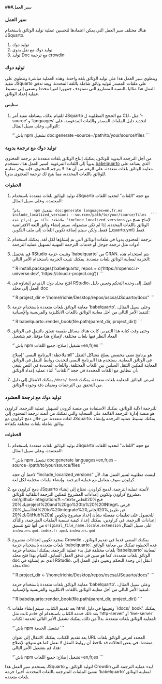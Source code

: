 ###سير العمل

### سير العمل {#sec-workflows}
هناك مختلف سير العمل التي يمكن اعتمادها لتحسين عملية توليد الوثائق باستخدام JSquarto.

1. توليد دوك
2. توليد دوك مع نقل يدوي
3. توليد Doc مع ترجمة crowdin

### توليد دوك
وينطوي سير العمل هذا على توليد الوثائق بلغة واحدة. وهذه العملية مباشرة وتنطوي على تنفيذ JSquarto على ملفات المصدر لتوليد وثائق شاملة باللغة المحددة. ويعد تدفق العمل هذا مثاليا بالنسبة للمشاريع التي تستهدف جمهورا لغويا محددا وتسعى إلى تبسيط عملية إعداد الوثائق.

#### ستابس
1. للقيام بذلك، ببساطة تنفيذ أمر JSquarto مع الحجج المطلوبة ل CLI، مثل '--source' و 'languages' لتحديد دليل الملفات المصدر واللغات المدعومة، على التوالي. وعلى سبيل المثال:
   
    “`باش
        npm تشغيل doc:generate --source=/path/to/your/source/files 
    ```

### توليد دوك مع ترجمة يدوية
من أجل الترجمة اليدوية للوثائق، يمكنك إنتاج الوثائق بلغات متعددة ثم ترجمة المحتوى يدوياً إلى اللغات المرغوبة. لسير العمل هذا، نستخدم [babelquarto](https://docs.ropensci.org/babelquarto/) الذي يساعد على معاينة الوثائق بلغات متعددة. على الرغم من أن هذا لا يترجم المحتوى، فإنه يوفر معاينة للوثائق باللغات المحددة، مما يتيح لك ترجمة المحتوى يدوياً.

#### الخطوات
1. توليد الوثائق بلغات متعددة باستخدام JSquarto مع حجة "اللغات" لتحديد اللغات المعتمدة. وعلى سبيل المثال:

    “`باش
        npm تشغيل doc:generate languages=en,fr,es include_localized_versions --source=/path/to/your/source/files
    ```
ملاحظة: تأكد من إدراج حجة 'include_localized_versions` لإنتاج نسخ من الوثائق باللغات المحددة. إذا لم تكن مشمولة، سيتم إنشاء وثائق اللغة الافتراضية فقط. ولكن سيتم إضافة تكوين اللغات إلى ملف التكوين (_quarto.yml) فقط.

2. ترجمة المحتوى يدويا في ملفات الوثائق التي تم إنشاؤها لكل لغة. يمكنك استخدام أدوات مثل ترجمة جوجل أو خدمات الترجمة المهنية لتسهيل عملية الترجمة.

3. قم بتحميل RStudio وتثبيت حزمة 'babelquarto' من CRAN. يتم استخدام هذه الحزمة لمعاينة الوثائق بلغات متعددة. يمكنك تثبيت الحزمة باستخدام الأمر التالي:
    
    "`R
        install.packages('babelquarto', repos = c('https://ropensci.r-universe.dev', 'https://cloud.r-project.org'))
    ```

4. افتح مجلد دوك الذي تم إنشاؤه في RStudio، انتقل إلى وحدة التحكم وتعيين دليل العمل إلى مجلد doc
   
    "`R
        project_dir <- "/home/richie/Desktop/repos/oscsa/JSquarto/docs"
    ```

5. معاينة الوثائق بلغات متعددة باستخدام حزمة 'babelquarto'. وعلى سبيل المثال، لتنفيذ الأمر التالي من أجل معاينة الوثائق باللغات الانكليزية والفرنسية والإسبانية:
    
    "`R
       babelquarto::render_book(file.path(parent_dir, project_dir))
    ```
6. وحتى وقت كتابة هذا التقرير، كانت هناك مسائل طفيفة تتعلق بالتنقل في الوثائق المعاد النظر فيها بلغات مختلفة. لإصلاح هذا مؤقتاً، قم بتشغيل 
    
    “`باش
        npm تشغيل إصلاح: جميع اللغات=en,fr,es
    ```

    ملاحظة: البرنامج النصي "إصلاح:all" هو برنامج نصي مخصص يصلح مشاكل التنقل في الوثائق المعاينة. يستخدم هذا البرنامج النصي لتحديث روابط التنقل في الوثائق المعاينة لتمكين التنقل السلس بين اللغات المختلفة. واللغات المحددة في النص ينبغي أن تتطابق مع اللغات المحددة في حجة "اللغات" أثناء عملية إعداد الوثائق.

7. يمكنك الانتقال إلى دليل `/docs/_book` لعرض الوثائق المعاينة بلغات متعددة. يمكنك من التحقق من الترجمات وضمان دقة وجودة الوثائق.



### توليد دوك مع ترجمة الحشود
للترجمة الآلية للوثائق، يمكنك الاستفادة من منصة كرودن لتسهيل عملية الترجمة. كراودِن هو منصة إدارة الترجمة القائمة على السحابة والتي تمكنك من أتمتة ترجمة المحتوى إلى لغات متعددة. من خلال دمج كراودِن مع JSquarto، يمكنك تبسيط عملية الترجمة وإنشاء وثائق شاملة بلغات مختلفة بكفاءة.

#### الخطوات
1. توليد الوثائق بلغات متعددة باستخدام JSquarto مع حجة "اللغات" لتحديد اللغات المعتمدة. وعلى سبيل المثال:

    “`باش
        npm تشغيل doc:generate languages=en,fr,es --source=/path/to/your/source/files
    ```

    لاحظ أن حجة "include_localized_versions" ليست مطلوبة لسير العمل هذا، لأن كراودِن سوف يتعامل مع عملية الترجمة. وإنشاء ملفات مختلفة لكل لغة.

2. دمج كراودِن مع JSquarto لأتمتة عملية الترجمة. لدمج كراودن، تحتاج إلى إنشاء مشروع كراودِن وتكوين إعدادات المشروع لتمكين الترجمة التلقائية للوثائق. om/github-integration/#:~:text=فتح%20الخاص بك%20project%20and%20go%20to%20%20INtegrt، قرص أسفل%20list%20to%20integrate%20عن طريق%20الخاص بك%20GitHub%20a) للحصول على تعليمات مفصلة بشأن إعداد مشروع وتكوين إعدادات الترجمة.
في كراودين، يمكنك إعداد كيفية تسمية الملفات المترجمة، والتأكد من أنها تتبع تنسيق `original_file_name.locale.extension` على سبيل المثال `index.en.qmd`، `index.fr.qmd`، `index.es.qmd`

3. بمجرد تكوين إعدادات مشروع Crowdin ، يمكنك المضي قدما في تقديم الوثائق بلغات متعددة باستخدام حزمة 'babelquarto'. هذه الخطوة تمكنك من معاينة الوثائق بلغات مختلفة قبل بدء عملية الترجمة. يمكنك استخدام حزمة 'babelquarto' لمعاينة الوثائق بلغات متعددة، كما هو مبين في تدفق العمل السابق. للقيام بهذا فتح مجلد doc الذي تم إنشاؤه في RStudio، انتقل إلى وحدة التحكم وتعيين دليل العمل إلى مجلد doc
    
    "`R
        project_dir <- "/home/richie/Desktop/repos/oscsa/JSquarto/docs"
    ```

    معاينة الوثائق بلغات متعددة باستخدام حزمة 'babelquarto'. وعلى سبيل المثال، لتنفيذ الأمر التالي من أجل معاينة الوثائق باللغات الانكليزية والفرنسية والإسبانية:
    
    "`R
       babelquarto::render_book(file.path(parent_dir, project_dir))
    ```

4. بعد تقديم الكتاب، سيتم إنشاء ملفات html وتعيينها في دليل `/docs/_book'. يمكنك بعد ذلك خدمة الكتاب باستخدام أي خادم ثابت مثل 'http-server' أو 'live-server' لمعاينة الوثائق بلغات متعددة. بدلاً من ذلك، يمكنك تشغيل الأمر التالي لخدمة الكتاب:
    
    “`باش
        npm تشغيل الخدمة
    ```

    بعد تقديم الكتاب، يمكنك الانتقال إلى عنوان URL المحدد لعرض الوثائق بلغات متعددة. في بعض الحالات قد تلاحظ أن روابط التنقل لا تعمل كما هو متوقع. لإصلاح هذا، قم بتشغيل الأمر التالي:
    
    “`باش
        npm تشغيل إصلاح: جميع اللغات=en,fr,es
    ```

يستخدم سير العمل هذا JSquarto لتوليد الوثائق، و Crowdin لبدء عملية الترجمة التي تنشئ الملفات المترجمة باللغات المحددة، أخيرا حزمة 'babelquarto' لمعاينة الوثائق بلغات متعددة. 



